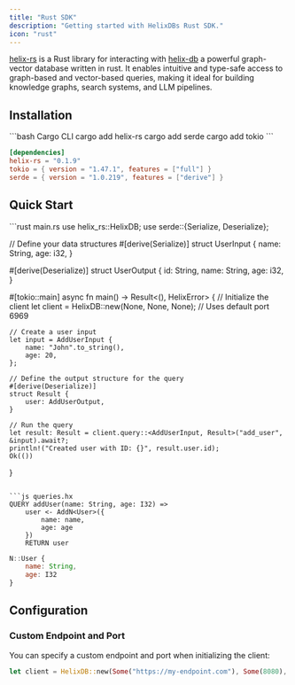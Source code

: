 ```yaml
---
title: "Rust SDK"
description: "Getting started with HelixDBs Rust SDK."
icon: "rust"
---
```


[helix-rs](https://github.com/HelixDB/helix-rs) is a Rust library for interacting with [helix-db](https://github.com/HelixDB/helix-db) a powerful graph-vector database written in rust. It enables intuitive and type-safe access to graph-based and vector-based queries, making it ideal for building knowledge graphs, search systems, and LLM pipelines.

## Installation

<CodeGroup>
```bash Cargo CLI
cargo add helix-rs
cargo add serde
cargo add tokio
```

```toml Cargo.toml
[dependencies]
helix-rs = "0.1.9"
tokio = { version = "1.47.1", features = ["full"] }
serde = { version = "1.0.219", features = ["derive"] }
```

</CodeGroup>

## Quick Start

<CodeGroup>
```rust main.rs
use helix_rs::HelixDB;
use serde::{Serialize, Deserialize};

// Define your data structures #[derive(Serialize)]
struct UserInput {
    name: String,
    age: i32,
}

#[derive(Deserialize)]
struct UserOutput {
    id: String,
    name: String,
    age: i32,
}

#[tokio::main]
async fn main() -> Result<(), HelixError> {
    // Initialize the client
    let client = HelixDB::new(None, None, None); // Uses default port 6969

    // Create a user input
    let input = AddUserInput {
        name: "John".to_string(),
        age: 20,
    };

    // Define the output structure for the query
    #[derive(Deserialize)]
    struct Result {
        user: AddUserOutput,
    }

    // Run the query
    let result: Result = client.query::<AddUserInput, Result>("add_user", &input).await?;
    println!("Created user with ID: {}", result.user.id);
    Ok(())

}

````

```js queries.hx
QUERY addUser(name: String, age: I32) =>
    user <- AddN<User>({
        name: name,
        age: age
    })
    RETURN user

````

```js schema.hx
N::User {
    name: String,
    age: I32
}
```

</CodeGroup>

## Configuration

### Custom Endpoint and Port

You can specify a custom endpoint and port when initializing the client:

```rust
let client = HelixDB::new(Some("https://my-endpoint.com"), Some(8080), Some("my-api-key")); // Uses port 8080
```
